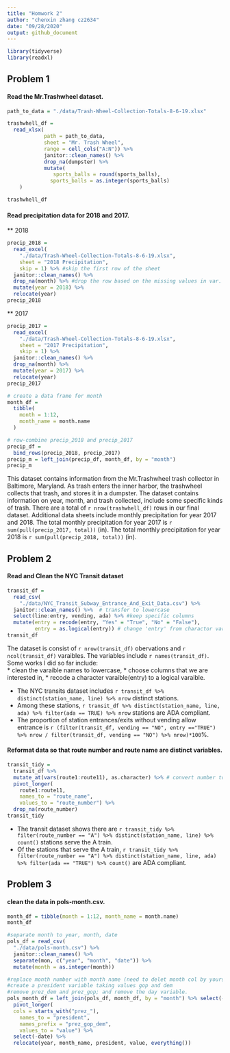 ```yaml
---
title: "Homwork 2"
author: "chenxin zhang cz2634"
date: "09/28/2020"
output: github_document
---
```


```r
library(tidyverse)
library(readxl)
```

## Problem 1
#### Read the Mr.Trashwheel dataset.

```r
path_to_data = "./data/Trash-Wheel-Collection-Totals-8-6-19.xlsx"
```

```r
trashwhell_df = 
  read_xlsx(
            path = path_to_data,
            sheet = "Mr. Trash Wheel",
            range = cell_cols("A:N")) %>% 
            janitor::clean_names() %>% 
            drop_na(dumpster) %>% 
            mutate(
               sports_balls = round(sports_balls),
              sports_balls = as.integer(sports_balls)
    )
```

```r
trashwhell_df
```


#### Read precipitation data for 2018 and 2017.
** 2018
```r
precip_2018 = 
  read_excel(
    "./data/Trash-Wheel-Collection-Totals-8-6-19.xlsx",
    sheet = "2018 Precipitation",
    skip = 1) %>% #skip the first row of the sheet
  janitor::clean_names() %>%
  drop_na(month) %>% #drop the row based on the missing values in var. 'month'
  mutate(year = 2018) %>%
  relocate(year)
precip_2018
```
** 2017
```r
precip_2017 = 
  read_excel(
    "./data/Trash-Wheel-Collection-Totals-8-6-19.xlsx",
    sheet = "2017 Precipitation",
    skip = 1) %>% 
  janitor::clean_names() %>%
  drop_na(month) %>% 
  mutate(year = 2017) %>%
  relocate(year)
precip_2017
```

```r
# create a data frame for month
month_df = 
  tibble(
    month = 1:12, 
    month_name = month.name
  )
```

```r
# row-combine precip_2018 and precip_2017
precip_df = 
  bind_rows(precip_2018, precip_2017) 
precip_m = left_join(precip_df, month_df, by = "month") 
precip_m 
```


 This dataset contains information from the Mr.Trashwheel trash collector in Baltimore, Maryland. As trash enters the  inner harbor, the trashwheel collects that trash, and stores it in a dumpster. The dataset contains information on year, month, and trash collected, include some specific kinds of trash. There are a total of `r nrow(trashwhell_df)` rows in our final dataset. Additional data sheets include monthly precipitation for year 2017 and 2018. The total monthly precipitation for year 2017 is `r sum(pull(precip_2017, total))` (in). The total monthly precipitation for year 2018 is `r sum(pull(precip_2018, total))` (in). 

## Problem 2

#### Read and Clean the NYC Transit dataset

```r
transit_df = 
  read_csv(
    "./data/NYC_Transit_Subway_Entrance_And_Exit_Data.csv") %>% 
  janitor::clean_names() %>%  # transfer to lowercase
  select(line:entry, vending, ada) %>% #keep specific columns
  mutate(entry = recode(entry, "Yes" = "True", "No" = "False"),
         entry = as.logical(entry)) # change 'entry' from charactor variable to logical variable
transit_df
```

The dataset is consist of `r nrow(transit_df)` obervations and `r ncol(transit_df)` varaibles. The variables include `r names(transit_df)`. Some works I did so far include:  
* clean the varaible names to lowercase, 
* choose columns that we are interested in, 
* recode a character varaible(entry) to a logical varaible.

* The NYC transits dataset includes `r transit_df %>% distinct(station_name, line) %>% nrow ` distinct stations. 
* Among these stations, `r transit_df %>% distinct(station_name, line, ada) %>% filter(ada == TRUE) %>% nrow ` stations are ADA compliant. 
* The proportion of station entrances/exits without vending allow entrance is `r (filter(transit_df, vending == "NO", entry =="TRUE") %>% nrow / filter(transit_df, vending == "NO") %>% nrow)*100`%.

#### Reformat data so that route number and route name are distinct variables.

```r
transit_tidy = 
  transit_df %>% 
  mutate_at(vars(route1:route11), as.character) %>% # convert number to character
  pivot_longer(
    route1:route11,
    names_to = "route_name",
    values_to = "route_number") %>% 
  drop_na(route_number)
transit_tidy
```

* The transit dataset shows there are `r transit_tidy %>% filter(route_number == "A") %>% distinct(station_name, line) %>% count()` stations serve the A train.
* Of the stations that serve the A train, `r transit_tidy %>% filter(route_number == "A") %>% distinct(station_name, line, ada) %>% filter(ada == "TRUE") %>% count()` are ADA compliant.

## Problem 3
#### clean the data in pols-month.csv.

```r
month_df = tibble(month = 1:12, month_name = month.name)
month_df
```

```r
#separate month to year, month, date
pols_df = read_csv(
  "./data/pols-month.csv") %>% 
  janitor::clean_names() %>% 
  separate(mon, c("year", "month", "date")) %>%
  mutate(month = as.integer(month)) 
```

```r
#replace month number with month name (need to delet month col by yourself.)
#create a president variable taking values gop and dem
#remove prez_dem and prez_gop; and remove the day variable.
pols_month_df = left_join(pols_df, month_df, by = "month") %>% select(-month) %>% 
  pivot_longer(
  cols = starts_with("prez_"),
    names_to = "president",
    names_prefix = "prez_gop_dem",
    values_to = "value") %>% 
  select(-date) %>% 
  relocate(year, month_name, president, value, everything()) 
```




